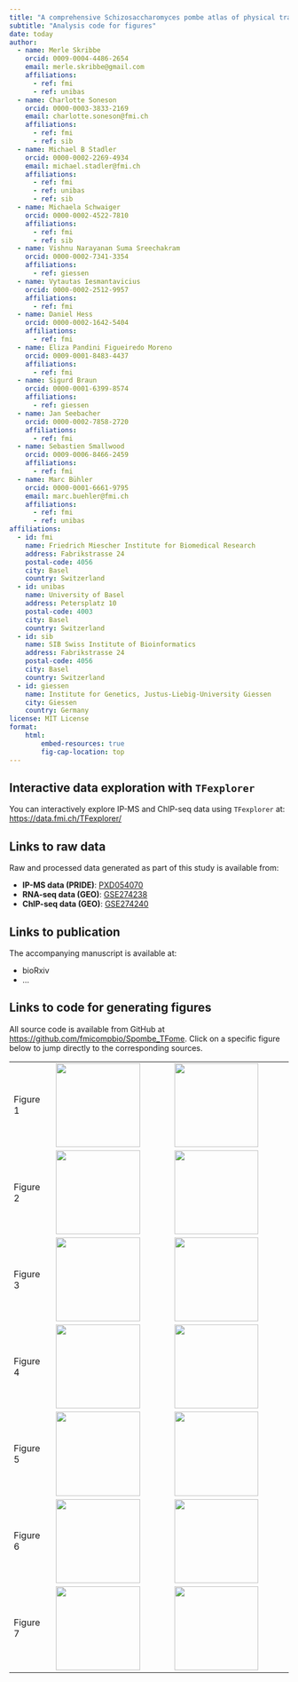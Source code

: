 ```yaml
---
title: "A comprehensive Schizosaccharomyces pombe atlas of physical transcription factor interactions with proteins and DNA"
subtitle: "Analysis code for figures"
date: today
author:
  - name: Merle Skribbe
    orcid: 0009-0004-4486-2654
    email: merle.skribbe@gmail.com
    affiliations:
      - ref: fmi
      - ref: unibas
  - name: Charlotte Soneson
    orcid: 0000-0003-3833-2169
    email: charlotte.soneson@fmi.ch
    affiliations:
      - ref: fmi
      - ref: sib
  - name: Michael B Stadler
    orcid: 0000-0002-2269-4934
    email: michael.stadler@fmi.ch
    affiliations:
      - ref: fmi
      - ref: unibas
      - ref: sib
  - name: Michaela Schwaiger
    orcid: 0000-0002-4522-7810
    affiliations:
      - ref: fmi
      - ref: sib
  - name: Vishnu Narayanan Suma Sreechakram
    orcid: 0000-0002-7341-3354
    affiliations:
      - ref: giessen
  - name: Vytautas Iesmantavicius
    orcid: 0000-0002-2512-9957
    affiliations:
      - ref: fmi
  - name: Daniel Hess
    orcid: 0000-0002-1642-5404
    affiliations:
      - ref: fmi
  - name: Eliza Pandini Figueiredo Moreno
    orcid: 0009-0001-8483-4437
    affiliations:
      - ref: fmi
  - name: Sigurd Braun
    orcid: 0000-0001-6399-8574
    affiliations:
      - ref: giessen
  - name: Jan Seebacher
    orcid: 0000-0002-7858-2720
    affiliations:
      - ref: fmi
  - name: Sebastien Smallwood
    orcid: 0009-0006-8466-2459
    affiliations:
      - ref: fmi
  - name: Marc Bühler
    orcid: 0000-0001-6661-9795
    email: marc.buehler@fmi.ch
    affiliations:
      - ref: fmi
      - ref: unibas
affiliations:
  - id: fmi
    name: Friedrich Miescher Institute for Biomedical Research
    address: Fabrikstrasse 24
    postal-code: 4056
    city: Basel
    country: Switzerland
  - id: unibas
    name: University of Basel
    address: Petersplatz 10
    postal-code: 4003
    city: Basel
    country: Switzerland
  - id: sib
    name: SIB Swiss Institute of Bioinformatics
    address: Fabrikstrasse 24
    postal-code: 4056
    city: Basel
    country: Switzerland
  - id: giessen
    name: Institute for Genetics, Justus-Liebig-University Giessen
    city: Giessen
    country: Germany
license: MIT License
format: 
    html:
        embed-resources: true
        fig-cap-location: top
---
```


<style>
.author {
  font-size: 0.7em;
}

.affiliation {
  font-size: 0.7em;
}
</style>

## Interactive data exploration with `TFexplorer`

You can interactively explore IP-MS and ChIP-seq data using `TFexplorer` at:
[https://data.fmi.ch/TFexplorer/](https://data.fmi.ch/TFexplorer/)

## Links to raw data

Raw and processed data generated as part of this study is available from:

- **IP-MS data (PRIDE)**: [PXD054070](https://www.ebi.ac.uk/pride/archive/projects/PXD054070)
- **RNA-seq data (GEO)**: [GSE274238](https://www.ncbi.nlm.nih.gov/geo/query/acc.cgi?acc=GSE274238)
- **ChIP-seq data (GEO)**: [GSE274240](https://www.ncbi.nlm.nih.gov/geo/query/acc.cgi?acc=GSE274240)

## Links to publication

The accompanying manuscript is available at:

- bioRxiv
- ...

## Links to code for generating figures

All source code is available from GitHub at [https://github.com/fmicompbio/Spombe_TFome](https://github.com/fmicompbio/Spombe_TFome).
Click on a specific figure below to jump directly to the corresponding sources.

|          |                                                                                                  |     |
|----------|----------------------------|----------------------------|
| Figure 1 | [![](ms_figure_1_overview_files/figure-html/Fig1-1.png){width="4cm"}](ms_figure_1_overview.html) |  [![](ms_figure_1_overview_files/figure-html/suppFig1-1.png){width="4cm"}](ms_figure_1_overview.html#Supplementary_figure)   |
| Figure 2 | [![](ms_figure_2_overview-heatmaps_files/figure-html/Fig2-1.png){width="4cm"}](ms_figure_2_overview-heatmaps.html) | [![](ms_figure_2_overview-heatmaps_files/figure-html/suppFig2-1.png){width="4cm"}](ms_figure_2_overview-heatmaps.html#Supplementary_figure)    |
| Figure 3 | [![](ms_figure_3_chip_files/figure-html/Fig3-1.png){width="4cm"}](ms_figure_3_chip.html) | [![](ms_figure_3_chip_files/figure-html/suppFig3-1.png){width="4cm"}](ms_figure_3_chip.html#Supplementary_figure)    |
| Figure 4 | [![](ms_figure_4_motifs_files/figure-html/Fig4-1.png){width="4cm"}](ms_figure_4_motifs.html) | [![](ms_figure_4_motifs_files/figure-html/suppFig4-1.png){width="4cm"}](ms_figure_4_motifs.html#Supplementary_figure)    |
| Figure 5 | [![](ms_figure_5_ipms_files/figure-html/Fig5-1.png){width="4cm"}](ms_figure_5_ipms.html) | [![](ms_figure_5_ipms_files/figure-html/suppFig5-1.png){width="4cm"}](ms_figure_5_ipms.html#Supplementary_figure)    |
| Figure 6 | [![](ms_figure_6_networks_files/figure-html/Fig6-1.png){width="4cm"}](ms_figure_6_networks.html) | [![](ms_figure_6_networks_files/figure-html/suppFig6-1.png){width="4cm"}](ms_figure_6_networks.html#Supplementary_figure)    |
| Figure 7 | [![](ms_figure_7_heterodimer_files/figure-html/Fig7-1.png){width="4cm"}](ms_figure_7_heterodimer.html) | [![](ms_figure_7_heterodimer_files/figure-html/suppFig7-1.png){width="4cm"}](ms_figure_7_heterodimer.html#Supplementary_figure)    |
